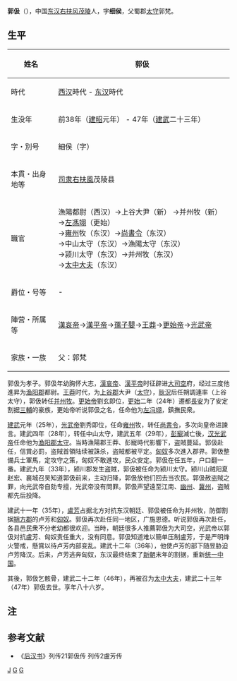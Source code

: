 '''郭伋'''（{{bd|前39年||47年||catIdx=G}}），中国[[东汉|东汉]][[右扶风|右扶风]][[茂陵|茂陵]]人，字'''细侯'''，父蜀郡[[太守|太守]]郭梵。

== 生平 ==
{| class="wikitable" style="float:right; font-size:smaller"
|-
! 姓名
| 郭伋
|-
! 時代
| [[西汉|西汉]]時代 - [[东汉|东汉]]時代 
|-
! 生没年
| 前38年（[[建昭|建昭]]元年） - 47年（[[建武_(漢)|建武]]二十三年）
|-
! 字・別号
| 細侯（字）
|-
! 本貫・出身地等
| [[司隶|司隶]][[右扶風|右扶風]]茂陵县
|-
! 職官
| 漁陽都尉（西汉）→上谷大尹（新）
→并州牧（新）→[[左馮翊|左馮翊]]（更始）<br />
→[[雍州|雍州]]牧（东汉）→[[尚書令|尚書令]]（东汉）<br />
→中山太守（东汉）→漁陽太守（东汉）<br />
→颍川太守（东汉）→并州牧（东汉）<br />
→[[太中大夫|太中大夫]]（东汉）
|-
! 爵位・号等
| - 
|-
! 陣营・所属等
| [[漢哀帝|漢哀帝]]→[[漢平帝|漢平帝]]→[[孺子嬰|孺子嬰]]→[[王莽|王莽]]→[[更始帝|更始帝]]→[[光武帝|光武帝]] 
|-
! 家族・一族
| 父：郭梵
|}
郭伋为孝子。郭伋年幼胸怀大志，[[漢哀帝|漢哀帝]]、[[漢平帝|漢平帝]]时征辟进[[大司空|大司空]]府，经过三度他進昇为[[渔阳郡|渔阳郡]]都尉。[[王莽|王莽]]时代，为[[上谷郡|上谷郡]]大尹（[[太守|太守]]），[[耿況|耿況]]后任朔調連率（上谷太守），郭伋转任[[并州|并州]][[牧|牧]]。[[更始帝|更始帝]]劉玄即位，[[更始_(更始帝)|更始]]二年（24年）遷都[[長安|長安]]为了安定割据[[三輔|三輔]]的豪族，更始帝听说郭伋之名，任命他为[[左冯翊|左冯翊]]，鎮撫民衆。

[[建武_(漢)|建武]]元年（25年），[[光武帝|光武帝]]劉秀即位，任命[[雍州|雍州]]牧，转任[[尚書令|尚書令]]，多次向皇帝进諫言。建武四年（28年），转任中山太守，建武五年（29年），[[彭寵|彭寵]]滅亡後，[[汉光武帝|汉光武帝]]任命他为[[渔阳郡|渔阳郡]][[太守|太守]]。当時漁陽郡王莽、彭寵時代影響下，盗賊蔓延。郭伋赴任，信賞必罰，盗賊首領陆续被誅杀，盗賊都被平定。[[匈奴|匈奴]]多次進入郡界。郭伋整備兵士軍馬，定攻守之策，匈奴不敢進攻，民众安定。郭伋在任五年，户口翻一番。建武九年（33年），颍川郡发生盗賊，郭伋被任命为颍川太守。颍川山贼阳夏赵宏、襄城召吴知道郭伋前来，主动归降，郭伋放他们回去当农民。郭伋赦盗賊之罪，向光武帝自劾专擅，光武帝没有問罪。郭伋声望遠至江南、[[幽州|幽州]]、[[冀州|冀州]]，盗賊都先后投降。

建武十一年（35年），[[卢芳_(东汉)|盧芳]]占据北方对抗东汉朝廷、郭伋被任命为并州牧，防御割据[[朔方郡|朔方郡]]的卢芳和[[匈奴|匈奴]]。郭伋再次赴任同一地区，广施恩德。听说郭伋再次赴任，各县邑民衆不分老幼都很欢迎。当時，朝廷很多人推薦郭伋为大司空，光武帝以郭伋对抗盧芳、匈奴责任重大，没有同意。郭伋知道难以簡单压制盧芳，于是严明烽火警戒，懸賞以待卢芳内部变乱。建武十二年（36年），他使卢芳的部下随昱胁迫卢芳降汉。后来，卢芳逃奔匈奴，东汉最终结束了[[新朝|新朝]]末年的割据，重新[[统一中国|统一中国]]。

其後，郭伋乞骸骨，建武二十二年（46年），再被召为[[太中大夫|太中大夫]]，建武二十三年（47年）郭伋去世。享年八十六岁。

== 注 ==
{{reflist}}

==参考文献==
*《[[后汉书|后汉书]]》列传21郭伋传 列传2盧芳传

[[Category:郭姓|J]]
[[Category:兴平人|G]]
[[Category:东汉太守|G]]